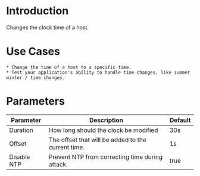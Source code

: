 # Introduction

Changes the clock time of a host.


# Use Cases

    * Change the time of a host to a specific time.
    * Test your application's ability to handle time changes, like summer winter / time changes.


# Parameters

| Parameter   | Description                                        | Default |
|-------------|----------------------------------------------------|---------|
| Duration    | How long should the clock be modified              | 30s     |
| Offset      | The offset that will be added to the current time. | 1s      |
| Disable NTP | Prevent NTP from correcting time during attack.    | true    |
